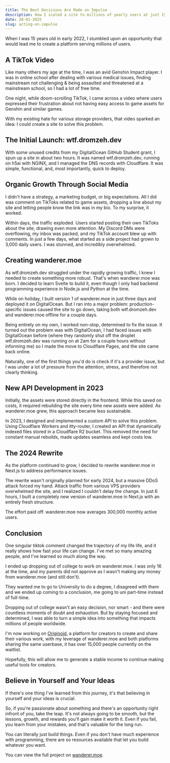 ```yaml
---
title: The Best Decisions Are Made on Impulse
description: How I scaled a site to millions of yearly users at just 15 solely from commenting and acting on a whim based off a TikTok video
date: 28-01-2025
slug: acting-on-impulse
---
```


When I was 15 years old in early 2022, I stumbled upon an opportunity that would lead me to create a platform serving millions of users.

## A TikTok Video

Like many others my age at the time, I was an avid Genshin Impact player. I was in online school after dealing with various medical issues, finding mainstream not challenging & being assaulted and threatened at a mainstream school, so I had a lot of free time. 

One night, while doom-scrolling TikTok, I came across a video where users expressed their frustration about not having easy access to game assets for Genshin and similar games.

With my existing hate for various storage providers, that video sparked an idea: I could create a site to solve this problem.

## The Initial Launch: wtf.dromzeh.dev

With some unused credits from my DigitalOcean GitHub Student grant, I spun up a site in about two hours. It was named wtf.dromzeh.dev, running on h5ai with NGINX, and I managed the DNS records with Cloudflare. It was simple, functional, and, most importantly, quick to deploy.

## Organic Growth Through Social Media

I didn't have a strategy, a marketing budget, or big expectations. All I did was comment on TikToks related to game assets, dropping a line about my site and letting people know the link was in my bio. To my surprise, it worked.

Within days, the traffic exploded. Users started posting their own TikToks about the site, drawing even more attention. My Discord DMs were overflowing, my inbox was packed, and my TikTok account blew up with comments. In just a few days, what started as a side project had grown to 3,000 daily users. I was stunned, and incredibly overwhelmed.

## Creating wanderer.moe

As wtf.dromzeh.dev struggled under the rapidly growing traffic, I knew I needed to create something more robust. That's when wanderer.moe was born. I decided to learn Svelte to build it, even though I only had backend programming experience in Node.js and Python at the time. 

While on holiday, I built version 1 of wanderer.moe in just three days and deployed it on DigitalOcean. But I ran into a major problem: production-specific issues caused the site to go down, taking both wtf.dromzeh.dev and wanderer.moe offline for a couple days.

Being entirely on my own, I worked non-stop, determined to fix the issue. It turned out the problem was with DigitalOcean, I had faced issues with DigitalOcean before (where they randomly shut off the droplet wtf.dromzeh.dev was running on at 2am for a couple hours without informing me) so I made the move to Cloudflare Pages, and the site came back online.

Naturally, one of the first things you'd do is check if it's a provider issue, but I was under a lot of pressure from the attention, stress, and therefore not clearly thinking.

## New API Development in 2023

Initially, the assets were stored directly in the frontend. While this saved on costs, it required rebuilding the site every time new assets were added. As wanderer.moe grew, this approach became less sustainable.

In 2023, I designed and implemented a custom API to solve this problem. Using Cloudflare Workers and itty-router, I created an API that dynamically indexed files stored in a Cloudflare R2 bucket. This removed the need for constant manual rebuilds, made updates seamless and kept costs low.

## The 2024 Rewrite

As the platform continued to grow, I decided to rewrite wanderer.moe in Next.js to address performance issues.

The rewrite wasn't originally planned for early 2024, but a massive DDoS attack forced my hand. Attack traffic from various VPS providers overwhelmed the site, and I realized I couldn't delay the change. In just 6 hours, I built a completely new version of wanderer.moe in Next.js with an entirely fresh structure.

The effort paid off. wanderer.moe now averages 300,000 monthly active users.

## Conclusion

One singular tiktok comment changed the trajectory of my life life, and it really shows how fast your life can change. I've met so many amazing people, and I've learned so much along the way.

I ended up dropping out of college to work on wanderer.moe. I was only 16 at the time, and my parents did not approve as I wasn't making any money from wanderer.moe (and still don't). 

They wanted me to go to University to do a degree, I disagreed with them and we ended up coming to a conclusion, me going to uni part-time instead of full-time. 

Dropping out of college wasn't an easy decision, nor smart - and there were countless moments of doubt and exhaustion. But by staying focused and determined, I was able to turn a simple idea into something that impacts millions of people worldwide.

I'm now working on [Originoid](https://originoid.co), a platform for creators to create and share their various work, with my leverage of wanderer.moe and both platforms sharing the same userbase, it has over 15,000 people currently on the waitlist.

Hopefully, this will allow me to generate a stable income to continue making useful tools for creators.

## Believe in Yourself and Your Ideas

If there's one thing I've learned from this journey, it's that believing in yourself and your ideas is crucial. 

So, if you're passionate about something and there's an opportunity right infront of you, take the leap. It's not always going to be smooth, but the lessons, growth, and rewards you'll gain make it worth it. Even if you fail, you learn from your mistakes, and that's valuable for the long run.

You can literally just build things. Even if you don't have much experience with programming, there are so resources available that let you build whatever you want.

You can view the full project on [wanderer.moe](https://wanderer.moe).
